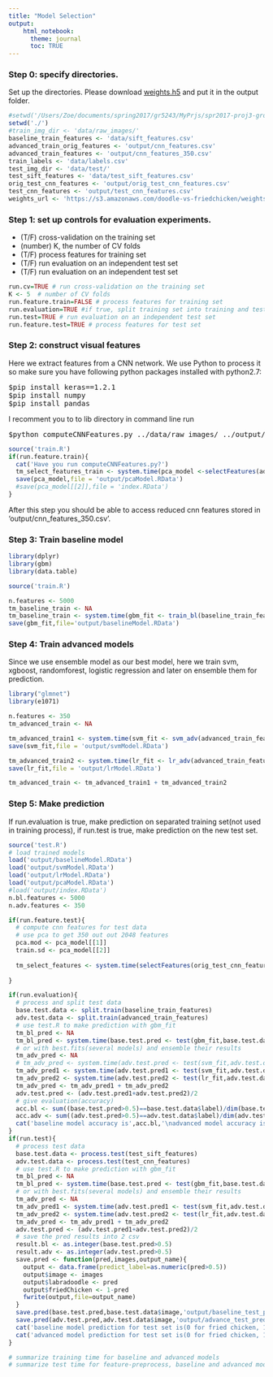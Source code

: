 ```yaml
---
title: "Model Selection"
output: 
    html_notebook:
      theme: journal
      toc: TRUE
---
```


### Step 0: specify directories.
Set up the directories.
Please download <a href='https://s3.amazonaws.com/doodle-vs-friedchicken/weights.h5?response-content-disposition=attachment&X-Amz-Security-Token=FQoDYXdzEMP%2F%2F%2F%2F%2F%2F%2F%2F%2F%2FwEaDInt1%2FOFL7l4oIlkYSKqAhd7fEJvgSgdSMeC0oHkoCjchGkAJBp%2FnPBm5TLvYOOB0TXO6rGeJk2nj9ajwd6a%2ByiOjS6XtvoaxGaFJ5Or7uVm%2B3yt8s4U1dkA8Jusnec%2Fpgaj5aeALciZmYm3YUJgsMjiUix7qJYDca%2BoJ9V6p8c1Y7AUuS67GNjqcTWn3yShAPZDIrYAur3ckzbqDD4bRJDA0bYb6328m83OL7%2BchsSsnlf2jJa45lbI62HihEX4J9cdmYPFpbe5gmfecZVflEHs5isExqirSkMfosylfYX2jcffBQFfO2rLzPxmtgwe1sqa2KgSKf8y51uUMOykbXWIJ5HoRpxiT3QZnbErU8pGadHzQ%2B8BEduTssrNP62bv2nYnB5LZRzoQrrYm247wYOF1Q0xbqStYlIojbTVxgU%3D&X-Amz-Algorithm=AWS4-HMAC-SHA256&X-Amz-Date=20170324T180139Z&X-Amz-SignedHeaders=host&X-Amz-Expires=300&X-Amz-Credential=ASIAIBBWLEAO7FIOALAA%2F20170324%2Fus-east-1%2Fs3%2Faws4_request&X-Amz-Signature=b01bc4bf4ae3b00f97c089ee2142a725f7fe8b929b0a83ddebbdec8e5ccc272d'>weights.h5</a> and put it in the output folder.
```r
#setwd('/Users/Zoe/documents/spring2017/gr5243/MyPrjs/spr2017-proj3-group3/')
setwd('./')
#train_img_dir <- 'data/raw_images/'
baseline_train_features <- 'data/sift_features.csv'
advanced_train_orig_features <- 'output/cnn_features.csv'
advanced_train_features <- 'output/cnn_features_350.csv'
train_labels <- 'data/labels.csv'
test_img_dir <- 'data/test/'
test_sift_features <- 'data/test_sift_features.csv'
orig_test_cnn_features <- 'output/orig_test_cnn_features.csv'
test_cnn_features <- 'output/test_cnn_features.csv'
weights_url <- 'https://s3.amazonaws.com/doodle-vs-friedchicken/weights.h5?response-content-disposition=attachment&X-Amz-Security-Token=FQoDYXdzEMP%2F%2F%2F%2F%2F%2F%2F%2F%2F%2FwEaDInt1%2FOFL7l4oIlkYSKqAhd7fEJvgSgdSMeC0oHkoCjchGkAJBp%2FnPBm5TLvYOOB0TXO6rGeJk2nj9ajwd6a%2ByiOjS6XtvoaxGaFJ5Or7uVm%2B3yt8s4U1dkA8Jusnec%2Fpgaj5aeALciZmYm3YUJgsMjiUix7qJYDca%2BoJ9V6p8c1Y7AUuS67GNjqcTWn3yShAPZDIrYAur3ckzbqDD4bRJDA0bYb6328m83OL7%2BchsSsnlf2jJa45lbI62HihEX4J9cdmYPFpbe5gmfecZVflEHs5isExqirSkMfosylfYX2jcffBQFfO2rLzPxmtgwe1sqa2KgSKf8y51uUMOykbXWIJ5HoRpxiT3QZnbErU8pGadHzQ%2B8BEduTssrNP62bv2nYnB5LZRzoQrrYm247wYOF1Q0xbqStYlIojbTVxgU%3D&X-Amz-Algorithm=AWS4-HMAC-SHA256&X-Amz-Date=20170324T180139Z&X-Amz-SignedHeaders=host&X-Amz-Expires=300&X-Amz-Credential=ASIAIBBWLEAO7FIOALAA%2F20170324%2Fus-east-1%2Fs3%2Faws4_request&X-Amz-Signature=b01bc4bf4ae3b00f97c089ee2142a725f7fe8b929b0a83ddebbdec8e5ccc272d'
```

### Step 1: set up controls for evaluation experiments.
* (T/F) cross-validation on the training set
* (number) K, the number of CV folds
* (T/F) process features for training set
* (T/F) run evaluation on an independent test set
* (T/F) run evaluation on an independent test set
```r
run.cv=TRUE # run cross-validation on the training set
K <- 5  # number of CV folds
run.feature.train=FALSE # process features for training set
run.evaluation=TRUE #if true, split training set into training and test sets, use cv and grid search to tune hyperparamers on training set and evaluate models on test set.
run.test=TRUE # run evaluation on an independent test set
run.feature.test=TRUE # process features for test set
```

### Step 2: construct visual features
Here we extract features from a CNN network.
We use Python to process it so make sure you have following python packages installed with python2.7:
<pre>
$pip install keras==1.2.1
$pip install numpy
$pip install pandas
</pre>
I recomment you to to lib directory in command line run 
<pre>$python computeCNNFeatures.py ../data/raw_images/ ../output/cnn_features.csv</pre>
```r
source('train.R')
if(run.feature.train){
  cat('Have you run computeCNNFeatures.py?')
  tm_select_features_train <- system.time(pca_model <-selectFeatures(advanced_train_orig_features,advanced_train_features,run.feature.train=run.feature.train,run.feature.test = F))
  save(pca_model,file = 'output/pcaModel.RData')
  #save(pca_model[[2]],file = 'index.RData')
}

```
After this step you should be able to access reduced cnn features stored in 'output/cnn_features_350.csv'.

### Step 3: Train baseline model
```r
library(dplyr)
library(gbm)
library(data.table)

source('train.R')

n.features <- 5000
tm_baseline_train <- NA
tm_baseline_train <- system.time(gbm_fit <- train_bl(baseline_train_features,run.evaluation,n.features,K,run.cv))
save(gbm_fit,file='output/baselineModel.RData')
```

### Step 4: Train advanced models
Since we use ensemble model as our best model, here we train svm, xgboost, randomforest, logistic regression and later on ensemble them for prediction.
```r
library("glmnet")
library(e1071)

n.features <- 350
tm_advanced_train <- NA

tm_advanced_train1 <- system.time(svm_fit <- svm_adv(advanced_train_features,n.features,run.cv))
save(svm_fit,file = 'output/svmModel.RData')

tm_advanced_train2 <- system.time(lr_fit <- lr_adv(advanced_train_features,n.features,run.cv))
save(lr_fit,file = 'output/lrModel.RData')

tm_advanced_train <- tm_advanced_train1 + tm_advanced_train2
```

### Step 5: Make prediction
If run.evaluation is true, make prediction on separated training set(not used in training process), if run.test is true, make prediction on the new test set.
```r
source('test.R')
# load trained models
load('output/baselineModel.RData')
load('output/svmModel.RData')
load('output/lrModel.RData')
load('output/pcaModel.RData')
#load('output/index.RData')
n.bl.features <- 5000
n.adv.features <- 350

if(run.feature.test){
  # compute cnn features for test data
  # use pca to get 350 out out 2048 features
  pca.mod <- pca_model[[1]]
  train.sd <- pca_model[[2]]
  
  tm_select_features <- system.time(selectFeatures(orig_test_cnn_features,test_cnn_features,run.feature.test=run.feature.test,run.feature.train = F,train.sd = train.sd,prin_comp = pca.mod))
  
}

if(run.evaluation){
  # process and split test data
  base.test.data <- split.train(baseline_train_features)
  adv.test.data <- split.train(advanced_train_features)
  # use test.R to make prediction with gbm_fit
  tm_bl_pred <- NA
  tm_bl_pred <- system.time(base.test.pred <- test(gbm_fit,base.test.data,n.bl.features))
  # or with best.fits(several models) and ensemble their results
  tm_adv_pred <- NA
  # tm_adv_pred <- system.time(adv.test.pred <- test(svm_fit,adv.test.data,n.adv.features))
  tm_adv_pred1 <- system.time(adv.test.pred1 <- test(svm_fit,adv.test.data,n.adv.features))
  tm_adv_pred2 <- system.time(adv.test.pred2 <- test(lr_fit,adv.test.data,n.adv.features))
  tm_adv_pred <- tm_adv_pred1 + tm_adv_pred2
  adv.test.pred <- (adv.test.pred1+adv.test.pred2)/2
  # give evaluation(accuracy)
  acc.bl <- sum((base.test.pred>0.5)==base.test.data$label)/dim(base.test.data)[1]
  acc.adv <- sum((adv.test.pred>0.5)==adv.test.data$label)/dim(adv.test.data)[1]
  cat('baseline model accuracy is',acc.bl,'\nadvanced model accuracy is',acc.adv)
}
if(run.test){
  # process test data
  base.test.data <- process.test(test_sift_features)
  adv.test.data <- process.test(test_cnn_features)
  # use test.R to make prediction with gbm_fit
  tm_bl_pred <- NA
  tm_bl_pred <- system.time(base.test.pred <- test(gbm_fit,base.test.data,n.bl.features))
  # or with best.fits(several models) and ensemble their results
  tm_adv_pred <- NA
  tm_adv_pred1 <- system.time(adv.test.pred1 <- test(svm_fit,adv.test.data,n.adv.features))
  tm_adv_pred2 <- system.time(adv.test.pred2 <- test(lr_fit,adv.test.data,n.adv.features))
  tm_adv_pred <- tm_adv_pred1 + tm_adv_pred2
  adv.test.pred <- (adv.test.pred1+adv.test.pred2)/2
  # save the pred results into 2 csv
  result.bl <- as.integer(base.test.pred>0.5)
  result.adv <- as.integer(adv.test.pred>0.5)
  save.pred <- function(pred,images,output_name){
    output <- data.frame(predict_label=as.numeric(pred>0.5))
    output$image <- images
    output$labradoodle <- pred
    output$friedChicken <- 1-pred
    fwrite(output,file=output_name)
  } 
  save.pred(base.test.pred,base.test.data$image,'output/baseline_test_pred.csv')
  save.pred(adv.test.pred,adv.test.data$image,'output/advance_test_pred.csv')
  cat('baseline model prediction for test set is(0 for fried chicken, 1 for labradoodle) ', result.bl)
  cat('advanced model prediction for test set is(0 for fried chicken, 1 for labradoodle) ', result.adv)
}

# summarize training time for baseline and advanced models
# summarize test time for feature-preprocess, baseline and advanced models
```





